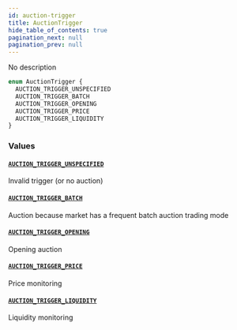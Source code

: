 ```yaml
---
id: auction-trigger
title: AuctionTrigger
hide_table_of_contents: true
pagination_next: null
pagination_prev: null
---
```



No description

```graphql
enum AuctionTrigger {
  AUCTION_TRIGGER_UNSPECIFIED
  AUCTION_TRIGGER_BATCH
  AUCTION_TRIGGER_OPENING
  AUCTION_TRIGGER_PRICE
  AUCTION_TRIGGER_LIQUIDITY
}
```


### Values

#### [`AUCTION_TRIGGER_UNSPECIFIED`](#)

Invalid trigger (or no auction)


#### [`AUCTION_TRIGGER_BATCH`](#)

Auction because market has a frequent batch auction trading mode


#### [`AUCTION_TRIGGER_OPENING`](#)

Opening auction


#### [`AUCTION_TRIGGER_PRICE`](#)

Price monitoring


#### [`AUCTION_TRIGGER_LIQUIDITY`](#)

Liquidity monitoring




